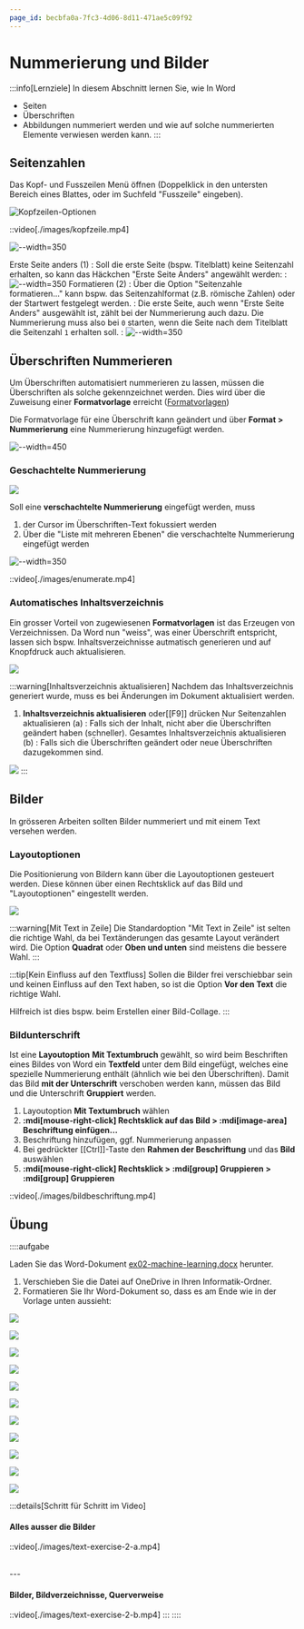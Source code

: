 ```yaml
---
page_id: becbfa0a-7fc3-4d06-8d11-471ae5c09f92
---
```


# Nummerierung und Bilder

:::info[Lernziele]
In diesem Abschnitt lernen Sie, wie In Word
- Seiten
- Überschriften
- Abbildungen
nummeriert werden und wie auf solche nummerierten Elemente verwiesen werden kann.
:::

## Seitenzahlen

Das Kopf- und Fusszeilen Menü öffnen (Doppelklick in den untersten Bereich eines Blattes, oder im Suchfeld "Fusszeile" eingeben).

![Kopfzeilen-Optionen](./images/kopfzeile.jpg)

::video[./images/kopfzeile.mp4]

![--width=350](./images/word-seitenzahl.png)

Erste Seite anders (1)
: Soll die erste Seite (bspw. Titelblatt) keine Seitenzahl erhalten, so kann das Häckchen "Erste Seite Anders" angewählt werden:
: ![--width=350](./images/word-seitenzahl-erste-seite-anders.png)
Formatieren (2)
: Über die Option "Seitenzahle formatieren..." kann bspw. das Seitenzahlformat (z.B. römische Zahlen) oder der Startwert festgelegt werden.
: Die erste Seite, auch wenn "Erste Seite Anders" ausgewählt ist, zählt bei der Nummerierung auch dazu. Die Nummerierung muss also bei `0` starten, wenn die Seite nach dem Titelblatt die Seitenzahl `1` erhalten soll.
: ![--width=350](./images/word-seitenzahl-format.png)

## Überschriften Nummerieren

Um Überschriften automatisiert nummerieren zu lassen, müssen die Überschriften als solche gekennzeichnet werden. Dies wird über die Zuweisung einer **Formatvorlage** erreicht ([Formatvorlagen](./02-dokumentstruktur.mdx#absatz))

Die Formatvorlage für eine Überschrift kann geändert und über __Format > Nummerierung__ eine Nummerierung hinzugefügt werden. 

![--width=450](./images/word-formatvorlage-nummerierung.png)

### Geschachtelte Nummerierung

<div style={{maxWidth: '350px', border: '1px solid var(--ifm-color-primary)'}}>

![](./images/word-nummerierung.png)

</div>

Soll eine **verschachtelte Nummerierung** eingefügt werden, muss
1. der Cursor im Überschriften-Text fokussiert werden
2. Über die "Liste mit mehreren Ebenen" die verschachtelte Nummerierung eingefügt werden

![--width=350](./images/word-nummerierung-edit.png)

::video[./images/enumerate.mp4]

### Automatisches Inhaltsverzeichnis

Ein grosser Vorteil von zugewiesenen **Formatvorlagen** ist das Erzeugen von Verzeichnissen. Da Word nun "weiss", was einer Überschrift entspricht, lassen sich bspw. Inhaltsverzeichnisse autmatisch generieren und auf Knopfdruck auch aktualisieren.

![](./images/word-inhaltsverzeichnis.gif)

:::warning[Inhaltsverzeichnis aktualisieren]
Nachdem das Inhaltsverzeichnis generiert wurde, muss es bei Änderungen im Dokument aktualisiert werden. 
1. __Inhaltsverzeichnis aktualisieren__ oder[[F9]] drücken
Nur Seitenzahlen aktualisieren (a)
: Falls sich der Inhalt, nicht aber die Überschriften geändert haben (schneller).
Gesamtes Inhaltsverzeichnis aktualisieren (b)
: Falls sich die Überschriften geändert oder neue Überschriften dazugekommen sind.

![](./images/inhaltsverzeichnis.png)
:::

## Bilder
In grösseren Arbeiten sollten Bilder nummeriert und mit einem Text versehen werden.

### Layoutoptionen

Die Positionierung von Bildern kann über die Layoutoptionen gesteuert werden. Diese können über einen Rechtsklick auf das Bild und "Layoutoptionen" eingestellt werden.

![](./images/word-bilder.gif)

:::warning[Mit Text in Zeile]
Die Standardoption "Mit Text in Zeile" ist selten die richtige Wahl, da bei Textänderungen das gesamte Layout verändert wird.
Die Option __Quadrat__ oder __Oben und unten__ sind meistens die bessere Wahl.
:::

:::tip[Kein Einfluss auf den Textfluss]
Sollen die Bilder frei verschiebbar sein und keinen Einfluss auf den Text haben, so ist die Option __Vor den Text__ die richtige Wahl.

Hilfreich ist dies bspw. beim Erstellen einer Bild-Collage.
:::

### Bildunterschrift
Ist eine **Layoutoption** __Mit Textumbruch__ gewählt, so wird beim Beschriften eines Bildes von Word ein **Textfeld** unter dem Bild eingefügt, welches eine spezielle Nummerierung enthält (ähnlich wie bei den Überschriften).
Damit das Bild **mit der Unterschrift** verschoben werden kann, müssen das Bild und die Unterschrift **Gruppiert** werden.

1. Layoutoption __Mit Textumbruch__ wählen
2. __:mdi[mouse-right-click] Rechtsklick auf das Bild > :mdi[image-area] Beschriftung einfügen...__
3. Beschriftung hinzufügen, ggf. Nummerierung anpassen
4. Bei gedrückter [[Ctrl]]-Taste den **Rahmen der Beschriftung** und das **Bild** auswählen
5. __:mdi[mouse-right-click] Rechtsklick > :mdi[group] Gruppieren > :mdi[group] Gruppieren__

::video[./images/bildbeschriftung.mp4]

## Übung

::::aufgabe
<Answer type="state" id="213ec6ee-34bf-4726-b0b9-c0bb3bcc2ddc" />

Laden Sie das Word-Dokument [ex02-machine-learning.docx](files/ex02-machine-learning.docx) herunter.

1. Verschieben Sie die Datei auf OneDrive in Ihren Informatik-Ordner.
2. Formatieren Sie Ihr Word-Dokument so, dass es am Ende wie in der Vorlage unten aussieht:


<div style={{maxHeight: '450px', overflow: 'auto'}}>

![](./images/word-nummerierung-01.png)

![](./images/word-nummerierung-02.png)

![](./images/word-nummerierung-03.png)

![](./images/word-nummerierung-04.png)

![](./images/word-nummerierung-05.png)

![](./images/word-nummerierung-06.png)

![](./images/word-nummerierung-07.png)

![](./images/word-nummerierung-08.png)

![](./images/word-nummerierung-09.png)

![](./images/word-nummerierung-10.png)

![](./images/word-nummerierung-11.png)

</div>

<Answer type="text" id="138d2c09-12da-446d-9a27-ffe5a5d24816" placeholder="✍️ Notizen..." />

:::details[Schritt für Schritt im Video]
#### Alles ausser die Bilder

::video[./images/text-exercise-2-a.mp4]

<br />
---

#### Bilder, Bildverzeichnisse, Querverweise

::video[./images/text-exercise-2-b.mp4]
:::
::::

